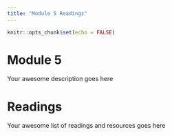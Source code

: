 ```yaml
---
title: "Module 5 Readings"
---
```


```r
knitr::opts_chunk$set(echo = FALSE)
```

# Module 5

Your awesome description goes here


# Readings

Your awesome list of readings and resources goes here
